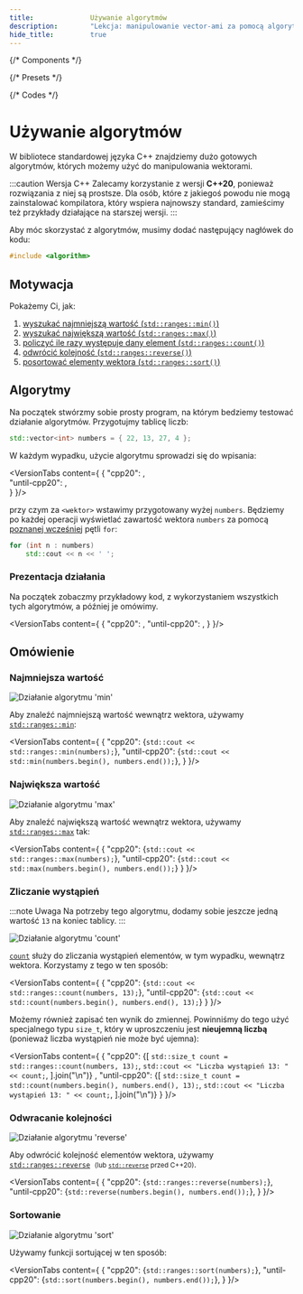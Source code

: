 ```yaml
---
title:				Używanie algorytmów
description: 		"Lekcja: manipulowanie vector-ami za pomocą algorytmów w języku C++"
hide_title:			true
---
```


{/* Components */}


{/* Presets */}


{/* Codes */}


<NotFinished />

# Używanie algorytmów

W bibliotece standardowej języka C++ znajdziemy dużo gotowych algorytmów,
których możemy użyć do manipulowania wektorami.

:::caution Wersja C++
Zalecamy korzystanie z wersji **C++20**, ponieważ rozwiązania z niej są prostsze.
Dla osób, które z jakiegoś powodu nie mogą zainstalować kompilatora, który wspiera
najnowszy standard, zamieścimy też przykłady działające na starszej wersji.
:::

Aby móc skorzystać z algorytmów, musimy dodać następujący nagłówek do kodu:

```cpp
#include <algorithm>
```

## Motywacja

Pokażemy Ci, jak:

1. [wyszukać najmniejszą wartość (`std::ranges::min()`)](#najmniejsza-wartość)
2. [wyszukać największą wartość (`std::ranges::max()`)](#największa-wartość)
3. [policzyć ile razy występuje dany element (`std::ranges::count()`)](#zliczanie-wystąpień)
4. [odwrócić kolejność (`std::ranges::reverse()`)](#odwracanie-kolejności)
5. [posortować elementy wektora (`std::ranges::sort()`)](#sortowanie)

## Algorytmy

Na początek stwórzmy sobie prosty program, na którym bedziemy
testować działanie algorytmów. Przygotujmy tablicę liczb:

```cpp title="🔹 Tablica liczb"
std::vector<int> numbers = { 22, 13, 27, 4 };
```

W każdym wypadku, użycie algorytmu sprowadzi się do wpisania:

<VersionTabs content={
  {
    "cpp20":		<AlgoIntroExampleCpp20 />,		
    "until-cpp20":	<AlgoIntroExampleUntilCpp20 />,		
  }
}/>

przy czym za `<wektor>` wstawimy przygotowany wyżej `numbers`.
Będziemy po każdej operacji wyświetlać zawartość wektora `numbers`
za pomocą [poznanej wcześniej](../dynamic-arrays/#wyświetlanie-elementów) pętli `for`:

```cpp title="🔹 Wyświetlanie elementów tablicy"
for (int n : numbers)
	std::cout << n << ' ';
```

### Prezentacja działania

Na początek zobaczmy przykładowy kod, z wykorzystaniem wszystkich tych algorytmów,
a później je omówimy.

<VersionTabs content={
  {
    "cpp20":		<AlgosOverviewCpp20 />,
    "until-cpp20":	<AlgosOverviewUntilCpp20 />,
  }
}/>


## Omówienie


### Najmniejsza wartość

<Image center border maxheight="250px"
		src="/img/tutorials/course/basic/arrays/algo-min.gif"
		alt="Działanie algorytmu 'min'"
	/>
<br/>

Aby znaleźć najmniejszą wartość wewnątrz wektora, używamy [`std::ranges::min`](/docs/std/algo/ranges/min):

<VersionTabs content={
  {
    "cpp20":
      <CodeBlock language="cpp">{`std::cout << std::ranges::min(numbers);`}</CodeBlock>,
    "until-cpp20":
      <CodeBlock language="cpp">{`std::cout << std::min(numbers.begin(), numbers.end());`}</CodeBlock>,
  }
}/>

### Największa wartość

<Image center border maxheight="250px"
		src="/img/tutorials/course/basic/arrays/algo-max.gif"
		alt="Działanie algorytmu 'max'"
	/>
<br/>

Aby znaleźć największą wartość wewnątrz wektora, używamy [`std::ranges::max`](/docs/std/algo/ranges/max) tak:

<VersionTabs content={
  {
    "cpp20": <CodeBlock language="cpp">{`std::cout << std::ranges::max(numbers);`}</CodeBlock>,
    "until-cpp20":	<CodeBlock language="cpp">{`std::cout << std::max(numbers.begin(), numbers.end());`}</CodeBlock>
  }
}/>

### Zliczanie wystąpień

:::note Uwaga
Na potrzeby tego algorytmu, dodamy sobie jeszcze jedną wartość `13` na koniec tablicy.
:::

<Image center border maxheight="250px"
		src="/img/tutorials/course/basic/arrays/algo-count.gif"
		alt="Działanie algorytmu 'count'"
	/>
<br/>

[`count`](/docs/std/algo/ranges/count) służy do zliczania wystąpień elementów, w tym wypadku, wewnątrz wektora.
Korzystamy z tego w ten sposób:

<VersionTabs content={
  {
    "cpp20": <CodeBlock language="cpp">{`std::cout << std::ranges::count(numbers, 13);`}</CodeBlock>,
    "until-cpp20":	<CodeBlock language="cpp">{`std::cout << std::count(numbers.begin(), numbers.end(), 13);`}</CodeBlock>
  }
}/>



Możemy również zapisać ten wynik do zmiennej. Powinniśmy do tego użyć specjalnego typu `size_t`, który
w uproszczeniu jest **nieujemną liczbą** (ponieważ liczba wystąpień nie może być ujemna):

<VersionTabs content={
	{
    "cpp20":
      <CodeBlock language="cpp">{[
          `std::size_t count = std::ranges::count(numbers, 13);`,
          `std::cout << "Liczba wystąpień 13: " << count;`,
        ].join("\n")}
      </CodeBlock>,
    "until-cpp20": 
      <CodeBlock language="cpp">{[
          `std::size_t count = std::count(numbers.begin(), numbers.end(), 13);`,
          `std::cout << "Liczba wystąpień 13: " << count;`,
        ].join("\n")}
      </CodeBlock>
  }
}/>

### Odwracanie kolejności

<Image center border maxheight="250px"
		src="/img/tutorials/course/basic/arrays/algo-reverse.gif"
		alt="Działanie algorytmu 'reverse'"
	/>
<br/>

Aby odwrócić kolejność elementów wektora, używamy [`std::ranges::reverse`](/docs/std/algo/ranges/reverse/)
&nbsp;<small>(lub [`std::reverse`](/docs/std/algo/reverse/) przed C++20)</small>.

<VersionTabs content={
  {
    "cpp20": <CodeBlock language="cpp">{`std::ranges::reverse(numbers);`}</CodeBlock>,
    "until-cpp20": <CodeBlock language="cpp">{`std::reverse(numbers.begin(), numbers.end());`}</CodeBlock>,
  }
}/>

### Sortowanie

<Image center border maxheight="250px"
		src="/img/tutorials/course/basic/arrays/algo-sort.gif"
		alt="Działanie algorytmu 'sort'"
	/>
<br/>

Używamy funkcji sortującej w ten sposób:

<VersionTabs content={
  {
    "cpp20": <CodeBlock language="cpp">{`std::ranges::sort(numbers);`}</CodeBlock>,
    "until-cpp20": <CodeBlock language="cpp">{`std::sort(numbers.begin(), numbers.end());`}</CodeBlock>,
  }
}/>